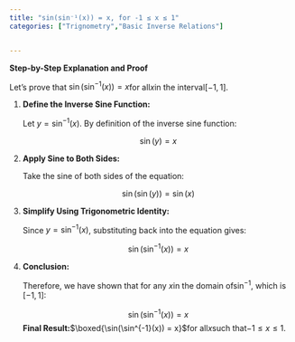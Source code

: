 ```yaml
---
title: "sin(sin⁻¹(x)) = x, for -1 ≤ x ≤ 1"
categories: ["Trignometry","Basic Inverse Relations"]


---
```




**Step-by-Step Explanation and Proof**

Let's prove that $\sin(\sin^{-1}(x)) = x$for all$x$in the interval$[-1, 1]$.

1. **Define the Inverse Sine Function:**
   
   Let $y = \sin^{-1}(x)$. By definition of the inverse sine function:
   
   $$\sin(y) = x$$
   
2. **Apply Sine to Both Sides:**
   
   Take the sine of both sides of the equation:
   
   $$\sin(\sin(y)) = \sin(x)$$
   
3. **Simplify Using Trigonometric Identity:**
   
   Since $y = \sin^{-1}(x)$, substituting back into the equation gives:
   
   $$\sin(\sin^{-1}(x)) = x$$
   
4. **Conclusion:**
   
   Therefore, we have shown that for any $x$in the domain of$\sin^{-1}$, which is $[-1, 1]$:
   
   $$\sin(\sin^{-1}(x)) = x$$**Final Result:**$\boxed{\sin(\sin^{-1}(x)) = x}$for all$x$such that$-1 \leq x \leq 1$.
